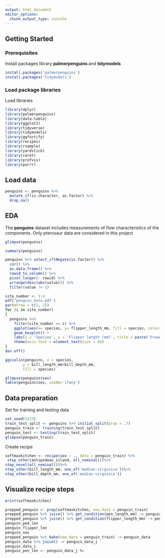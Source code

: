 ```yaml
---
output: html_document
editor_options: 
  chunk_output_type: console
---
```


## Getting Started
### Prerequisites

Install packages library <b> palmerpenguins </b> and <b>tidymodels</b> 

```r
install.packages('palmerpenguins')
install.packages('tidymodels')
```

### Load package libraries
Load libraries
```r
library(dplyr)
library(palmerpenguins)
library(data.table)
library(ggplot2)
library(tidyverse)
library(tidymodels)
library(ggfortify)
library(recipes)
library(rsample)
library(yardstick)
library(caret)
library(profvis)
library(purrr)
```
## Load data
```r
penguins <- penguins %>% 
  mutate_if(is.character, as.factor) %>% 
  drop_na()
```

## EDA
The <b>penguins</b> dataset includes measurements of flow characteristics of the components. Only pterosaur data are considered in this project
```r
glimpse(penguins)
```
```r
summary(penguins)
```
```r
penguins %>% select_if(Negate(is.factor)) %>% 
  cor() %>% 
  as.data.frame() %>% 
  rowid_to_column() %>% 
  pivot_longer(- rowid) %>% 
  arrange(desc(abs(value))) %>% 
  filter(value != 1)
```
```r
site_number <- 1:4
pdf('penguin_data.pdf')
par(mfrow = c(2, 2))
for (i in site_number)
{
  penguins %>% 
    filter(site_number == i) %>% 
    ggplot(aes(x= species, y= flipper_length_mm, fill = species, color= species)) +
    geom_boxplot() +
    labs(x = 'Species', y = 'Flipper length (mm)', title = paste('Fvuwerfvczefcfzccfgct', i)) +
    theme(axis.text = element_text(size = 8))
}
dev.off()
```

```r
ggviolin(penguins, x = species,
        y = bill_length_mm+bill_depth_mm,
        fill = species)
```

```r
glimpse(penguins$sex)
table(penguins$sex, useNA='ifany')
```
## Data preparation
Set for training and testing data

```r
set.seed(3223)
train_test_split <- penguins %>% initial_split(prop = .7)
penguin_train <- training(train_test_split)
penguin_test <- testing(train_test_split)
glimpse(penguin_train)
```

Create recipe

```r
softmaxkitchen <- recipe(sex ~ ., data = penguin_train) %>%
 step_other(antipodean_island, all_nominal())%>%
step_novel(all_nominal())%>%
step_other(bill_length_mm, one_of('median-virginica'))%>%
step_other(bill_depth_mm, one_of('median-virginica'))
```

## Visualize recipe steps

```r
print(softmaxkitchen)
```

```r
prepped_penguin <- prep(softmaxkitchen, new_data = penguin_train)
prepped_penguin %>% juice() %>% get_condition(pen_length_mm) -> penguin_ped_len
prepped_penguin %>% juice() %>% get_condition(flipper_length_mm) -> penguin_flipper_len
penguin_ped_len
penguin_flipper_len
penguin_sex
prepped_penguin %>% bake(new_data = penguin_train) -> penguin_data
penguin_data %>% juice() -> penguin_data_j
penguin_data_j
penguin_pen_len <- penguin_data_j %>
```
